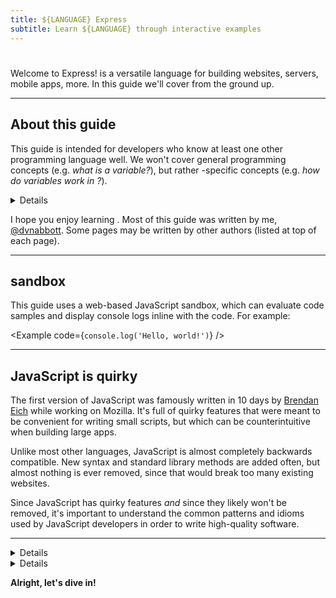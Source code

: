 ```yaml
---
title: ${LANGUAGE} Express
subtitle: Learn ${LANGUAGE} through interactive examples
---
```


# <LanguageName />

Welcome to <LanguageName /> Express! <LanguageName /> is a versatile language for building websites, servers, mobile apps, more. In this guide we'll cover <LanguageName /> from the ground up.

---

## About this guide

This guide is intended for developers who know at least one other programming language well. We won't cover general programming concepts (e.g. _what is a variable?_), but rather <LanguageName />-specific concepts (e.g. _how do variables work in <LanguageName />?_).<Details condition={IS_TYPESCRIPT}> Since TypeScript is an extension of JavaScript, we'll be covering both together in this guide. If you'd prefer to learn non-typed JavaScript, instead head to the JavaScript-only flavor of this site, [JavaScript Express](https://www.javascript.express).</Details>

I hope you enjoy learning <LanguageName />. Most of this guide was written by me, [@dvnabbott](https://twitter.com/dvnabbott). Some pages may be written by other authors (listed at top of each page).

---

## <LanguageName /> sandbox

This guide uses a web-based JavaScript sandbox, which can evaluate <LanguageName /> code samples and display console logs inline with the code. For example:

<Example
  code={`console.log('Hello, world!')`}
/>

---

## JavaScript is quirky

The first version of JavaScript was famously written in 10 days by [Brendan Eich](https://en.wikipedia.org/wiki/Brendan_Eich) while working on Mozilla. It's full of quirky features that were meant to be convenient for writing small scripts, but which can be counterintuitive when building large apps. 

Unlike most other languages, JavaScript is almost completely backwards compatible. New syntax and standard library methods are added often, but almost nothing is ever removed, since that would break too many existing websites.

Since JavaScript has quirky features _and_ since they likely won't be removed, it's important to understand the common patterns and idioms used by JavaScript developers in order to write high-quality software.

---

<Details condition={IS_TYPESCRIPT}>
  <h2>TypeScript</h2>
  <p>JavaScript is <em>dynamically typed</em>, which means that type checking happens at runtime. This is convenient for small scripts, but for large apps it's often helpful to have type checking at compile-time.</p>
  <p>TypeScript is a language that extends JavaScript, adding syntax for type declarations and annotations. The TypeScript compiler can then perform compile-time type checking, before transforming the TypeScript code into JavaScript.</p>
</Details>

<Details condition={IS_JAVASCRIPT}>
  <h2>Dynamic Typing</h2>
  <p>JavaScript is <em>dynamically typed</em>, which means that type checking happens at runtime. Many developers see this as one of JavaScript's strengths. Some, however, prefer to have compile-time type checking. If you'd prefer compile-time type checking, consider heading to the TypeScript flavor of this site, <a href="https://www.typescript.express">TypeScript Express</a>. If you're not sure what which to use, I recommend continuing here with regular JavaScript for now.</p>
</Details>

<p><strong>Alright, let's dive in!</strong></p>
